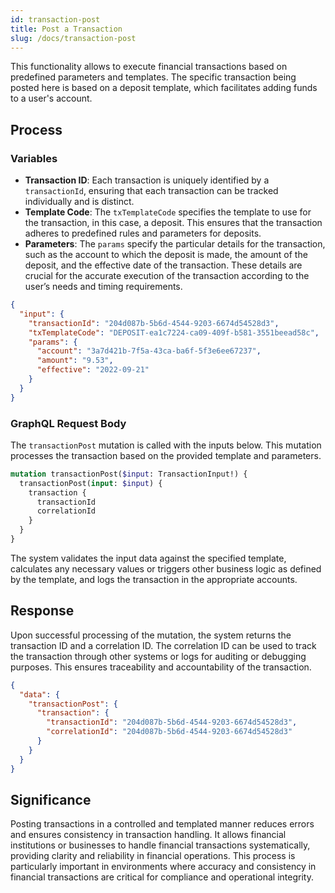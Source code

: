 ```yaml
---
id: transaction-post
title: Post a Transaction
slug: /docs/transaction-post
---
```


This functionality allows to execute financial transactions based on predefined parameters and templates. The specific transaction being posted here is based on a deposit template, which facilitates adding funds to a user's account.

## Process

### Variables

- **Transaction ID**: Each transaction is uniquely identified by a `transactionId`, ensuring that each transaction can be tracked individually and is distinct.
- **Template Code**: The `txTemplateCode` specifies the template to use for the transaction, in this case, a deposit. This ensures that the transaction adheres to predefined rules and parameters for deposits.
- **Parameters**: The `params` specify the particular details for the transaction, such as the account to which the deposit is made, the amount of the deposit, and the effective date of the transaction. These details are crucial for the accurate execution of the transaction according to the user’s needs and timing requirements.

```json
{
  "input": {
    "transactionId": "204d087b-5b6d-4544-9203-6674d54528d3",
    "txTemplateCode": "DEPOSIT-ea1c7224-ca09-409f-b581-3551beead58c",
    "params": {
      "account": "3a7d421b-7f5a-43ca-ba6f-5f3e6ee67237",
      "amount": "9.53",
      "effective": "2022-09-21"
    }
  }
}
```

### GraphQL Request Body

The `transactionPost` mutation is called with the inputs below. This mutation processes the transaction based on the provided template and parameters.

```graphql
mutation transactionPost($input: TransactionInput!) {
  transactionPost(input: $input) {
    transaction {
      transactionId
      correlationId
    }
  }
}
```

The system validates the input data against the specified template, calculates any necessary values or triggers other business logic as defined by the template, and logs the transaction in the appropriate accounts.

## Response

Upon successful processing of the mutation, the system returns the transaction ID and a correlation ID. The correlation ID can be used to track the transaction through other systems or logs for auditing or debugging purposes. This ensures traceability and accountability of the transaction.

```json
{
  "data": {
    "transactionPost": {
      "transaction": {
        "transactionId": "204d087b-5b6d-4544-9203-6674d54528d3",
        "correlationId": "204d087b-5b6d-4544-9203-6674d54528d3"
      }
    }
  }
}
```

## Significance

Posting transactions in a controlled and templated manner reduces errors and ensures consistency in transaction handling. It allows financial institutions or businesses to handle financial transactions systematically, providing clarity and reliability in financial operations. This process is particularly important in environments where accuracy and consistency in financial transactions are critical for compliance and operational integrity.
